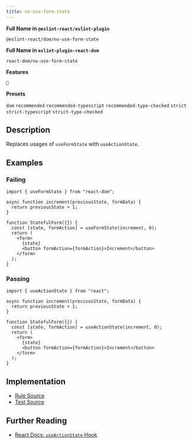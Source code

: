 ```yaml
---
title: no-use-form-state
---
```


**Full Name in `@eslint-react/eslint-plugin`**

```plain copy
@eslint-react/dom/no-use-form-state
```

**Full Name in `eslint-plugin-react-dom`**

```plain copy
react-dom/no-use-form-state
```

**Features**

`🔄`

**Presets**

`dom`
`recommended`
`recommended-typescript`
`recommended-type-checked`
`strict`
`strict-typescript`
`strict-type-checked`

## Description

Replaces usages of `useFormState` with `useActionState`.

## Examples

### Failing

```tsx
import { useFormState } from "react-dom";

async function increment(previousState, formData) {
  return previousState + 1;
}

function StatefulForm({}) {
  const [state, formAction] = useFormState(increment, 0);
  return (
    <form>
      {state}
      <button formAction={formAction}>Increment</button>
    </form>
  );
}
```

### Passing

```tsx
import { useActionState } from "react";

async function increment(previousState, formData) {
  return previousState + 1;
}

function StatefulForm({}) {
  const [state, formAction] = useActionState(increment, 0);
  return (
    <form>
      {state}
      <button formAction={formAction}>Increment</button>
    </form>
  );
}
```

## Implementation

- [Rule Source](https://github.com/Rel1cx/eslint-react/tree/main/packages/plugins/eslint-plugin-react-dom/src/rules/no-use-form-state.ts)
- [Test Source](https://github.com/Rel1cx/eslint-react/tree/main/packages/plugins/eslint-plugin-react-dom/src/rules/no-use-form-state.spec.ts)

## Further Reading

- [React Docs: `useActionState` Hook](https://react.dev/reference/react/useActionState)
